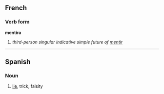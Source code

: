 ==French==
===Verb form===
'''mentira'''

# ''third-person singular indicative simple future of [[mentir]]''

----

==Spanish==
===Noun===

#[[lie]], trick, falsity